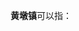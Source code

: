 '''黄墩镇'''可以指：
{{PRC admin/disambig|32/13/11/109/000|34/08/22/107/000|37/11/03/105/000}}
{{disambig|cat=三字中国镇名消歧义}}